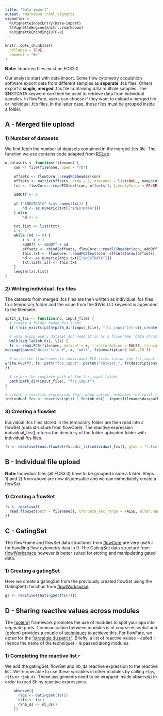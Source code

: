 ```yaml
---
title: "Data-import"
output: rmarkdown::html_vignette
vignette: >
  %\VignetteIndexEntry{Data-import}
  %\VignetteEngine{knitr::rmarkdown}
  %\VignetteEncoding{UTF-8}
---
```


```r
knitr::opts_chunk$set(
  collapse = TRUE,
  comment = "#>"
)
```

**Note:** Imported files must be FCS3.0. 

Our analysis start with data import. Some flow cytometry acquisition software export data from different samples as **separate** .fcs files. Others export a **single, merged** .fcs file containing data multiple samples. The $NXTDATA keyword can then be used to retrieve data from individual samples. In flowFate, users can choose if they want to upload a merged file or individual .fcs files. In the latter case, these files must be grouped inside a folder.

## A - Merged file upload
### 1) Number of datasets
We first fetch the number of datasets contained in the merged .fcs file. The function we use contains code adapted from [RGLab](https://github.com/RGLab/flowCore/blob/ba3b6ffed5310c1c0618487ab163c0142d8cab8f/R/IO.R).


```r
n_datasets <- function(filename) {
	con <- file(filename, open = "rb")
	
	offsets <- flowCore:::readFCSheader(con)
	offsets <- matrix(offsets, nrow = 1, dimnames = list(NULL, names(offsets)))
	txt <- flowCore:::readFCStext(con, offsets[1, ],emptyValue = FALSE)
	
	addOff <- 0
	
	if ("$NEXTDATA" %in% names(txt)) {
		nd <- as.numeric(txt[["$NEXTDATA"]])
	} else
		nd <- 0
	
	txt.list <- list(txt)
	i <- 1
	while (nd != 0) {
		i <- i + 1
		addOff <- addOff + nd
		offsets <- rbind(offsets, flowCore:::readFCSheader(con, addOff))
		this.txt <- flowCore:::readFCStext(con, offsets[nrow(offsets),], emptyValue = FALSE)
		nd <- as.numeric(this.txt[["$NEXTDATA"]])
		txt.list[[i]] <- this.txt
	}
	length(txt.list)
}
```

### 2) Writing individual .fcs files
The datasets from merged .fcs files are then written as individual .fcs files to a temporary folder and the value from the $WELLID keyword is appended to the filename.

```r
split_1_fcs <- function(nb, input_file) {
  # create a folder named fcs_input
  if (!dir_exists(path(path_dir(input_file), "fcs_input"))) dir_create(path(path_dir(input_file), "fcs_input"))

  # walk along every dataset and read it in as a flowFrame (data structure from flowCore)
  walk(seq_len(nb_ds), \(x) {
  fr <- read.FCS(filename, dataset = x, transformation = FALSE, truncate_max_range = FALSE, alter.names = TRUE, emptyValue = FALSE)
message(paste("Write file #", x, "well", fr@description$`$WELLID`))

  # write the flowframes to individual FCS files inside the fcs_input folder
write.FCS(fr, fs::path("fcs_input", paste0("dataset_", fr@description$`$WELLID`, ".fcs")))
})

  # return the complete path of the fcs_input folder
  path(path_dir(input_file), "fcs_input")
}

# create a reactive expression that, when called, executes the split_1_fcs() function and returns a directory
individual_fcs <- reactive(split_1_fcs(nb_ds(), input$filename$datapath))
```

### 3) Creating a flowSet
Individual .fcs files stored in the temporary folder are then read into a flowSet (data structure from flowCore). The reactive expression individual_fcs() returns the directory of the folder uploaded folder with individual fcs files.

```r
fs <- reactive(read.flowSet(fs::dir_ls(individual_fcs(), glob = "*.fcs"), truncate_max_range = FALSE, alter.names = TRUE, transformation = FALSE))
```
## B - Individual file upload

**Note: **Individual files (all FCS3.0) have to be grouped inside a folder. Steps 1) and 2) from above are now dispensable and we can immediately create a flowSet.

### 1) Creating a flowSet
```r
fs <- reactive({
  read.flowSet(path = filename(), truncate_max_range = FALSE, alter.names = TRUE, transformation = FALSE, emptyValue = FALSE)
})
```

## C - GatingSet
The flowFrame and flowSet data structures from [flowCore](https://bioconductor.org/packages/release/bioc/html/flowCore.html) are very useful for handling flow cytometry data in R. The GatingSet data structure from [flowWorkspace](https://www.bioconductor.org/packages/release/bioc/html/flowWorkspace.html) however is better suited for storing and manipulating gated data.

### 1) Creating a gatingSet
Here we create a gatingSet from the previously created flowSet using the GatingSet() function from [flowWorkspace](https://www.bioconductor.org/packages/release/bioc/html/flowWorkspace.html).
```r
gs <- reactive({GatingSet(fs())})
```

## D - Sharing reactive values across modules
The [{golem}](https://thinkr-open.github.io/golem/) framework promotes the use of modules to split your app into separate parts. Communication between modules is of course essential and {golem} provides a couple of [techniques](https://engineering-shiny.org/common-app-caveats.html?q=sharing%20data%20#a.-sharing-data-across-modules) to achieve this. For flowFate, we opted for the ["stratégie du petit r"](https://engineering-shiny.org/structuring-project.html?q=strat#b.-the-strat%C3%A9gie-du-petit-r). Briefly, a list of reactive values - called ```r``` (hence the name of the technique) - is passed along modules. 

### 1) Completing the reactive list ```r``` 
We add the gatingSet, flowSet and nb_ds reactive expression to the reactive list. We're now able to use these variables in other modules by calling ```r$gs```, ```r$fs``` or ```r$nb_ds```. These assignments need to be wrapped inside observe() in order to read Shiny reactive expressions.

```r
    observe({
      r$gs <- GatingSet(fs())
      r$fs <- fs()
      r$nb_ds <- nb_ds()
    })
```
